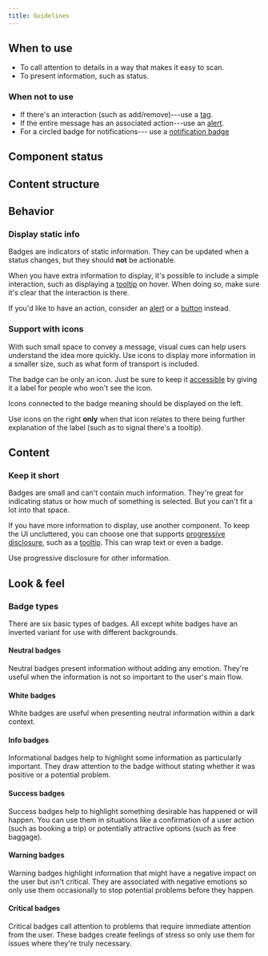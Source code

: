 ```yaml
---
title: Guidelines
---
```


<ReactExample name="Badge" />

## When to use

- To call attention to details in a way that makes it easy to scan.
- To present information, such as status.

### When not to use

- If there's an interaction (such as add/remove)---use a [tag](/components/interaction/tag/).
- If the entire message has an associated action---use an [alert](/components/information/alert/).
- For a circled badge for notifications--- use a [notification badge](/components/information/notificationbadge/)

## Component status

<ComponentStatus component="Badge" />

## Content structure

<FigmaFile
  file="4QJZqvBvRrLu6t9mwObCkA"
  node="0%3A43"
  alt="Label: works best when short; icon: supports the label."
/>

## Behavior

### Display static info

Badges are indicators of static information.
They can be updated when a status changes,
but they should **not** be actionable.

When you have extra information to display,
it's possible to include a simple interaction,
such as displaying a [tooltip](/components/overlay/tooltip/) on hover.
When doing so, make sure it's clear that the interaction is there.

<Guidelines type="do" title="Don't combine with text link">

If you'd like to have an action, consider an [alert](/components/information/alert-message/) or a [button](/components/action/button/) instead.

<FigmaFile
  file="fannvRpkOJK6uxxT33EKaa"
  node="25%3A40"
  alt="An alert with the message 'Your booking failed' and a button labelled 'Get details'."
/>
<FigmaFile
  file="fannvRpkOJK6uxxT33EKaa"
  node="25%3A40"
  alt="A badge with the text: Booking failed. Get details. The second sentence is a link."
/>

</Guidelines>

### Support with icons

With such small space to convey a message,
visual cues can help users understand the idea more quickly.
Use icons to display more information in a smaller size,
such as what form of transport is included.

The badge can be only an icon. Just be sure to keep it [accessible](/foundation/accessibility/)
by giving it a label for people who won't see the icon.

<Guidelines type="do" title="Use icons only on left">

Icons connected to the badge meaning should be displayed on the left.

<FigmaFile
  file="fannvRpkOJK6uxxT33EKaa"
  node="32%3A13"
  alt="A badge with an icon of passengers on the left of the number 4."
/>
<FigmaFile
  file="fannvRpkOJK6uxxT33EKaa"
  node="32%3A7"
  alt="A badge with the number 4 and to the right an icon of passengers."
/>

</Guidelines>

Use icons on the right **only** when that icon relates to
there being further explanation of the label (such as to signal there's a tooltip).

<ReactExample name="Badge icon" />

## Content

### Keep it short

Badges are small and can't contain much information.
They're great for indicating status or how much of something is selected.
But you can't fit a lot into that space.

If you have more information to display,
use another component.
To keep the UI uncluttered, you can choose one that supports [progressive disclosure](/guides/progressive-disclosure/),
such as a [tooltip](/components/overlay/tooltip/).
This can wrap text or even a badge.

<Guidelines type="do" title="Keep badges short">

Use progressive disclosure for other information.

<FigmaFile
  file="fannvRpkOJK6uxxT33EKaa"
  node="29%3A574"
  alt="A badge with an icon of passengers and the number 4 and a tooltip saying 2 adults and 2 children."
/>
<FigmaFile
  file="fannvRpkOJK6uxxT33EKaa"
  node="29%3A559"
  alt="A badge with an icon of passengers and the number 4 and the text 2 adults and 2 children."
/>

</Guidelines>

## Look & feel

### Badge types

There are six basic types of badges. All except white badges have an inverted variant for use with different backgrounds.

#### Neutral badges

Neutral badges present information without adding any emotion.
They're useful when the information is not so important to the user's main flow.

<ReactExample name="Badge neutral" />

#### White badges

White badges are useful when presenting neutral information within a dark context.

<ReactExample name="Badge white" />

#### Info badges

Informational badges help to highlight some information as particularly important.
They draw attention to the badge without stating whether it was positive or a potential problem.

<ReactExample name="Badge info" />

#### Success badges

Success badges help to highlight something desirable has happened or will happen.
You can use them in situations like a confirmation of a user action (such as booking a trip)
or potentially attractive options (such as free baggage).

<ReactExample name="Badge success" />

#### Warning badges

Warning badges highlight information that might have a negative impact on the user
but isn't critical.
They are associated with negative emotions
so only use them occasionally to stop potential problems before they happen.

<ReactExample name="Badge warning" />

#### Critical badges

Critical badges call attention to problems that require immediate attention from the user.
These badges create feelings of stress so only use them for issues where they're truly necessary.

<ReactExample name="Badge critical" />
